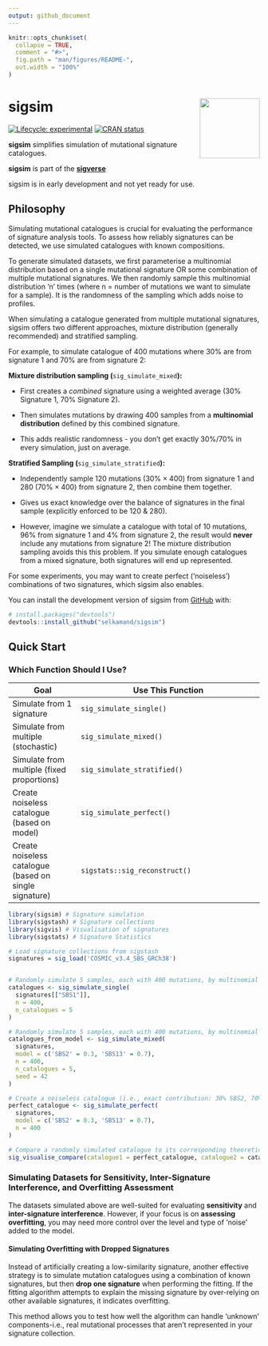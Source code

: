 ```yaml
---
output: github_document
---
```


<!-- README.md is generated from README.Rmd. Please edit that file -->

```r
knitr::opts_chunk$set(
  collapse = TRUE,
  comment = "#>",
  fig.path = "man/figures/README-",
  out.width = "100%"
)
```

# sigsim <img src="man/figures/sigsim_hex_96dpi.png" align="right" height="120"/>

<!-- badges: start -->

[![Lifecycle: experimental](https://img.shields.io/badge/lifecycle-experimental-orange.svg)](https://lifecycle.r-lib.org/articles/stages.html#experimental) [![CRAN status](https://www.r-pkg.org/badges/version/sigsim)](https://CRAN.R-project.org/package=sigsim)

<!-- badges: end -->

**sigsim** simplifies simulation of mutational signature catalogues.

**sigsim** is part of the [**sigverse**](https://github.com/selkamand/sigverse)

sigsim is in early development and not yet ready for use.

## Philosophy

Simulating mutational catalogues is crucial for evaluating the performance of signature analysis tools. To assess how reliably signatures can be detected, we use simulated catalogues with known compositions.

To generate simulated datasets, we first parameterise a multinomial distribution based on a single mutational signature OR some combination of multiple mutational signatures. We then randomly sample this multinomial distribution 'n' times (where n = number of mutations we want to simulate for a sample). It is the randomness of the sampling which adds noise to profiles.

When simulating a catalogue generated from multiple mutational signatures, sigsim offers two different approaches, mixture distribution (generally recommended) and stratified sampling.

For example, to simulate catalogue of 400 mutations where 30% are from signature 1 and 70% are from signature 2:

**Mixture distribution sampling (**`sig_simulate_mixed`**):**

-   First creates a *combined* signature using a weighted average (30% Signature 1, 70% Signature 2).

-   Then simulates mutations by drawing 400 samples from a **multinomial distribution** defined by this combined signature.

-   This adds realistic randomness - you don't get exactly 30%/70% in every simulation, just on average.

**Stratified Sampling (**`sig_simulate_stratified`**):**

-   Independently sample 120 mutations ($30\% \times 400$) from signature 1 and 280 ($70\% \times 400$) from signature 2, then combine them together.

-   Gives us exact knowledge over the balance of signatures in the final sample (explicitly enforced to be 120 & 280).

-   However, imagine we simulate a catalogue with total of 10 mutations, 96% from signature 1 and 4% from signature 2, the result would **never** include any mutations from signature 2! The mixture distribution sampling avoids this this problem. If you simulate enough catalogues from a mixed signature, both signatures will end up represented.


For some experiments, you may want to create perfect ('noiseless') combinations of two signatures, which sigsim also enables.

You can install the development version of sigsim from [GitHub](https://github.com/) with:

``` r
# install.packages("devtools")
devtools::install_github("selkamand/sigsim")
```

## Quick Start

### Which Function Should I Use?

| Goal | Use This Function |
|--------------------|----------------------------------------------------|
| Simulate from 1 signature | `sig_simulate_single()` |
| Simulate from multiple (stochastic) | `sig_simulate_mixed()` |
| Simulate from multiple (fixed proportions) | `sig_simulate_stratified()` |
| Create noiseless catalogue (based on model) | `sig_simulate_perfect()` |
| Create noiseless catalogue (based on single signature) | `sigstats::sig_reconstruct()` |

```r
library(sigsim) # Signature simulation
library(sigstash) # Signature collections
library(sigvis) # Visualisation of signatures
library(sigstats) # Signature Statistics

# Load signature collections from sigstash
signatures = sig_load('COSMIC_v3.4_SBS_GRCh38')


# Randomly simulate 5 samples, each with 400 mutations, by multinomial random sampling of SBS1
catalogues <- sig_simulate_single(
  signatures[["SBS1"]], 
  n = 400, 
  n_catalogues = 5
)

# Randomly simulate 5 samples, each with 400 mutations, by multinomial random sampling of an underlying reconstructed signature containing 30% SBS1 and 70% SBS3
catalogues_from_model <- sig_simulate_mixed(
  signatures, 
  model = c('SBS2' = 0.3, 'SBS13' = 0.7), 
  n = 400, 
  n_catalogues = 5, 
  seed = 42
)

# Create a noiseless catalogue (i.e., exact contribution: 30% SBS2, 70% SBS13, total 400 mutations)
perfect_catalogue <- sig_simulate_perfect(
  signatures,
  model = c('SBS2' = 0.3, 'SBS13' = 0.7),
  n = 400
)

# Compare a randomly simulated catalogue to its corresponding theoretical (perfect) model
sig_visualise_compare(catalogue1 = perfect_catalogue, catalogue2 = catalogues_from_model[[1]], "count", names = c("Simulated", "Perfect"), title = "Simulated (coloured) vs theoretically perfect (black outline)", subtitle = "400 mutations: 30% SBS2 and 70% SBS13")
```

### Simulating Datasets for Sensitivity, Inter-Signature Interference, and Overfitting Assessment

The datasets simulated above are well-suited for evaluating **sensitivity** and **inter-signature interference**. However, if your focus is on **assessing overfitting**, you may need more control over the level and type of 'noise' added to the model.

#### Simulating Overfitting with Dropped Signatures

Instead of artificially creating a low-similarity signature, another effective strategy is to simulate mutation catalogues using a combination of known signatures, but then **drop one signature** when performing the fitting. If the fitting algorithm attempts to explain the missing signature by over-relying on other available signatures, it indicates overfitting.

This method allows you to test how well the algorithm can handle 'unknown' components-i.e., real mutational processes that aren't represented in your signature collection.
